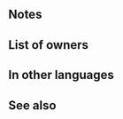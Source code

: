 {{Weapon Infobox
|tagid=SID_夏夜の夢の角
|weaponName=Raydream Horn
|weaponType=Beast
|canUseMove=Cavalry
|might=14
|range=1
|effect=Grants Atk+3. If unit initiates combat or is within 2 spaces of an ally, grants Atk+6 to unit, inflicts Atk-6 on foe during combat, and unit makes a guaranteed follow-up attack.<br><br>At start of turn, if unit is adjacent to only beast or dragon allies or if unit is not adjacent to any ally, unit transforms (otherwise, unit reverts). If unit transforms, grants Atk+2, and if unit initiates combat, inflicts Atk/Def-4 on foe during combat and foe cannot make a follow-up attack.
|cost=400
|exclusive=1
|statModifiers=0,17,0,0,0
|required=Adult (Cavalry)
|intID=2644
|sort=560
|value=20
|timingID=1
|abilityID=48
|limit1ID=58
|properties=
}}
==Notes==
{{Combat boosts}}
{{Combat reductions}}
{{Guaranteed follow-up interaction}}
{{Beast (Cavalry)}}
==List of owners==
{{Skill Hero List}}
==In other languages==
{{OtherLanguages
|japanese=夏夜の夢の角
|german=Sommerhorn
|spanishEU=Cuerno veranírico
|spanishLA=Cuerno veranírico
|french=Corne rêvété
|italian=Sognicorno
|chineseTW=夏夜夢之角
|portuguese=Chifre utópico
}}
==See also==
{{See also skills|cond=Description LIKE '%grants Atk+%to unit%inflicts Atk-%on foe%' OR Description LIKE '%If unit initiates combat or%makes a guaranteed follow-up attack%'|columns=3}}
{{Weapons Navbox}}